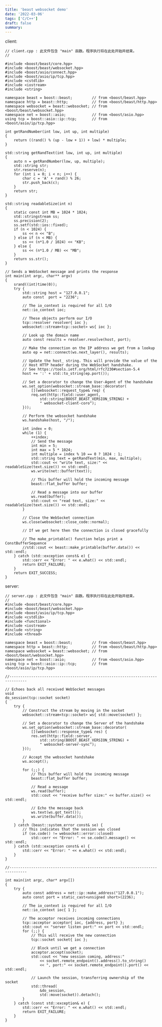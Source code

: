 ```yaml
---
title: 'beast websocket demo'
date: '2022-03-06'
tags: ['C/C++']
draft: false
summary: 
---
```


client:
```
// client.cpp : 此文件包含 "main" 函数。程序执行将在此处开始并结束。
//

#include <boost/beast/core.hpp>
#include <boost/beast/websocket.hpp>
#include <boost/asio/connect.hpp>
#include <boost/asio/ip/tcp.hpp>
#include <cstdlib>
#include <iostream>
#include <string>

namespace beast = boost::beast;         // from <boost/beast.hpp>
namespace http = beast::http;           // from <boost/beast/http.hpp>
namespace websocket = beast::websocket; // from <boost/beast/websocket.hpp>
namespace net = boost::asio;            // from <boost/asio.hpp>
using tcp = boost::asio::ip::tcp;       // from <boost/asio/ip/tcp.hpp>

int getRandNumber(int low, int up, int multiple)
{
    return ((rand() % (up - low + 1)) + low) * multiple;
}

std::string getRandText(int low, int up, int multiple)
{
    auto n = getRandNumber(low, up, multiple);
    std::string str;
    str.reserve(n);
    for (int i = 0; i < n; i++) {
        char c = 'A' + rand() % 26;
        str.push_back(c);
    }
    return str;
}

std::string readableSize(int n)
{
    static const int MB = 1024 * 1024;
    std::stringstream ss;
    ss.precision(2);
    ss.setf(std::ios::fixed);
    if (n < 1024) {
        ss << n << "B";
    } else if (n < MB) {
        ss << (n*1.0 / 1024) << "KB";
    } else {
        ss << (n*1.0 / MB) << "MB";
    }
    return ss.str();
}

// Sends a WebSocket message and prints the response
int main(int argc, char** argv)
{
    srand((int)time(0));
    try {
        std::string host = "127.0.0.1";
        auto const  port = "2236";

        // The io_context is required for all I/O
        net::io_context ioc;

        // These objects perform our I/O
        tcp::resolver resolver{ ioc };
        websocket::stream<tcp::socket> ws{ ioc };

        // Look up the domain name
        auto const results = resolver.resolve(host, port);

        // Make the connection on the IP address we get from a lookup
        auto ep = net::connect(ws.next_layer(), results);

        // Update the host_ string. This will provide the value of the
        // Host HTTP header during the WebSocket handshake.
        // See https://tools.ietf.org/html/rfc7230#section-5.4
        host += ':' + std::to_string(ep.port());

        // Set a decorator to change the User-Agent of the handshake
        ws.set_option(websocket::stream_base::decorator(
            [](websocket::request_type& req) {
            req.set(http::field::user_agent,
                std::string(BOOST_BEAST_VERSION_STRING) +
                " websocket-client-coro");
        }));

        // Perform the websocket handshake
        ws.handshake(host, "/");

        int index = 0;
        while (1) {
            ++index;
            // Send the message
            int min = 5;
            int max = 5 * 1024;
            int multiple = index % 10 == 0 ? 1024 : 1;
            std::string text = getRandText(min, max, multiple);
            std::cout << "write text, size:" << readableSize(text.size()) << std::endl;
            ws.write(net::buffer(text));

            // This buffer will hold the incoming message
            beast::flat_buffer buffer;

            // Read a message into our buffer
            ws.read(buffer);
            std::cout << "read text, size:" << readableSize(text.size()) << std::endl;
        }

        // Close the WebSocket connection
        ws.close(websocket::close_code::normal);

        // If we get here then the connection is closed gracefully

        // The make_printable() function helps print a ConstBufferSequence
        //std::cout << beast::make_printable(buffer.data()) << std::endl;
    } catch (std::exception const& e) {
        std::cerr << "Error: " << e.what() << std::endl;
        return EXIT_FAILURE;
    }
    return EXIT_SUCCESS;
}

```
server:
```
// server.cpp : 此文件包含 "main" 函数。程序执行将在此处开始并结束。
//
#include <boost/beast/core.hpp>
#include <boost/beast/websocket.hpp>
#include <boost/asio/ip/tcp.hpp>
#include <cstdlib>
#include <functional>
#include <iostream>
#include <string>
#include <thread>

namespace beast = boost::beast;         // from <boost/beast.hpp>
namespace http = beast::http;           // from <boost/beast/http.hpp>
namespace websocket = beast::websocket; // from <boost/beast/websocket.hpp>
namespace net = boost::asio;            // from <boost/asio.hpp>
using tcp = boost::asio::ip::tcp;       // from <boost/asio/ip/tcp.hpp>

//------------------------------------------------------------------------------

// Echoes back all received WebSocket messages
void
do_session(tcp::socket socket)
{
    try {
        // Construct the stream by moving in the socket
        websocket::stream<tcp::socket> ws{ std::move(socket) };

        // Set a decorator to change the Server of the handshake
        ws.set_option(websocket::stream_base::decorator(
            [](websocket::response_type& res) {
            res.set(http::field::server,
                std::string(BOOST_BEAST_VERSION_STRING) +
                " websocket-server-sync");
        }));

        // Accept the websocket handshake
        ws.accept();

        for (;;) {
            // This buffer will hold the incoming message
            beast::flat_buffer buffer;

            // Read a message
            ws.read(buffer);
            std::cout << "receive buffer size:" << buffer.size() << std::endl;

            // Echo the message back
            ws.text(ws.got_text());
            ws.write(buffer.data());
        }
    } catch (beast::system_error const& se) {
        // This indicates that the session was closed
        if (se.code() != websocket::error::closed)
            std::cerr << "Error: " << se.code().message() << std::endl;
    } catch (std::exception const& e) {
        std::cerr << "Error: " << e.what() << std::endl;
    }
}

//------------------------------------------------------------------------------

int main(int argc, char* argv[])
{
    try {
        auto const address = net::ip::make_address("127.0.0.1");
        auto const port = static_cast<unsigned short>(2236);

        // The io_context is required for all I/O
        net::io_context ioc{ 1 };

        // The acceptor receives incoming connections
        tcp::acceptor acceptor{ ioc, {address, port} };
        std::cout << "server listen port:" << port << std::endl;
        for (;;) {
            // This will receive the new connection
            tcp::socket socket{ ioc };

            // Block until we get a connection
            acceptor.accept(socket);
            std::cout << "new session coming, address:"
                << socket.remote_endpoint().address().to_string()
                << ", port:" << socket.remote_endpoint().port() << std::endl;

            // Launch the session, transferring ownership of the socket
            std::thread(
                &do_session,
                std::move(socket)).detach();
        }
    } catch (const std::exception& e) {
        std::cerr << "Error: " << e.what() << std::endl;
        return EXIT_FAILURE;
    }
}

```